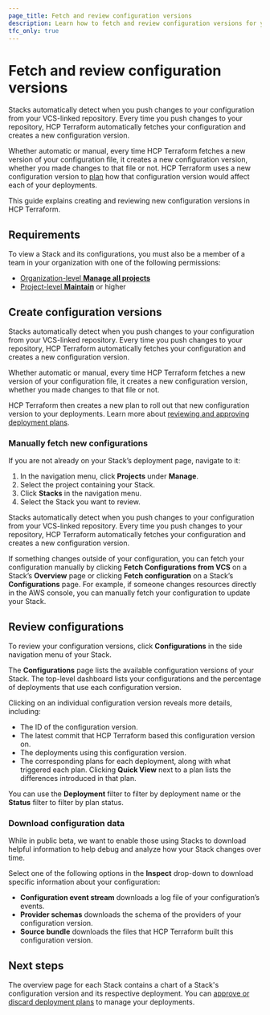 ```yaml
---
page_title: Fetch and review configuration versions
description: Learn how to fetch and review configuration versions for your Stacks in HCP Terraform.
tfc_only: true
---
```


# Fetch and review configuration versions

Stacks automatically detect when you push changes to your configuration from your VCS-linked repository. Every time you push changes to your repository, HCP Terraform automatically fetches your configuration and creates a new configuration version.

Whether automatic or manual, every time HCP Terraform fetches a new version of your configuration file, it creates a new configuration version, whether you made changes to that file or not. HCP Terraform uses a new configuration version to [plan](/terraform/cloud-docs/stacks/deploy/plans) how that configuration version would affect each of your deployments.

This guide explains creating and reviewing new configuration versions in HCP Terraform.

## Requirements

To view a Stack and its configurations, you must also be a member of a team in your organization with one of the following permissions:
* [Organization-level **Manage all projects**](/terraform/cloud-docs/users-teams-organizations/permissions#manage-all-projects)
* [Project-level **Maintain**](/terraform/cloud-docs/users-teams-organizations/permissions#read) or higher

## Create configuration versions

Stacks automatically detect when you push changes to your configuration from your VCS-linked repository. Every time you push changes to your repository, HCP Terraform automatically fetches your configuration and creates a new configuration version.

Whether automatic or manual, every time HCP Terraform fetches a new version of your configuration file, it creates a new configuration version, whether you made changes to that file or not.

HCP Terraform then creates a new plan to roll out that new configuration version to your deployments. Learn more about [reviewing and approving deployment plans](/terraform/cloud-docs/stacks/deploy/plans).

### Manually fetch new configurations

If you are not already on your Stack’s deployment page, navigate to it:

1. In the navigation menu, click **Projects** under **Manage**.  
1. Select the project containing your Stack.  
1. Click **Stacks** in the navigation menu.  
1. Select the Stack you want to review.

Stacks automatically detect when you push changes to your configuration from your VCS-linked repository. Every time you push changes to your repository, HCP Terraform automatically fetches your configuration and creates a new configuration version.

If something changes outside of your configuration, you can fetch your configuration manually by clicking **Fetch Configurations from VCS** on a Stack’s **Overview** page or clicking **Fetch configuration** on a Stack’s **Configurations** page. For example, if someone changes resources directly in the AWS console, you can manually fetch your configuration to update your Stack.

## Review configurations

To review your configuration versions, click **Configurations** in the side navigation menu of your Stack.

The **Configurations** page lists the available configuration versions of your Stack. The top-level dashboard lists your configurations and the percentage of deployments that use each configuration version.

Clicking on an individual configuration version reveals more details, including:

* The ID of the configuration version.  
* The latest commit that HCP Terraform based this configuration version on.  
* The deployments using this configuration version.  
* The corresponding plans for each deployment, along with what triggered each plan. Clicking **Quick View** next to a plan lists the differences introduced in that plan.

You can use the **Deployment** filter to filter by deployment name or the **Status** filter to filter by plan status.

### Download configuration data

While in public beta, we want to enable those using Stacks to download helpful information to help debug and analyze how your Stack changes over time.  

Select one of the following options in the **Inspect** drop-down to download specific information about your configuration:

* **Configuration event stream** downloads a log file of your configuration’s events.  
* **Provider schemas** downloads the schema of the providers of your configuration version.   
* **Source bundle** downloads the files that HCP Terraform built this configuration version.

## Next steps

The overview page for each Stack contains a chart of a Stack's configuration version and its respective deployment. You can [approve or discard deployment plans](/terraform/cloud-docs/stacks/deploy/plans) to manage your deployments.  